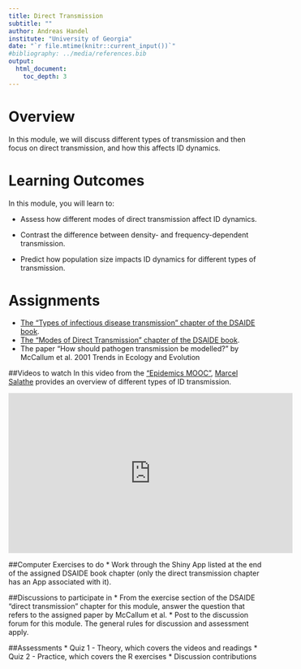 ```yaml
---
title: Direct Transmission 
subtitle: ""
author: Andreas Handel
institute: "University of Georgia"
date: "`r file.mtime(knitr::current_input())`"
#bibliography: ../media/references.bib
output: 
  html_document:
    toc_depth: 3
---
```



# Overview
In this module, we will discuss different types of transmission and then focus on direct transmission, and how this affects ID dynamics. 


# Learning Outcomes

In this module, you will learn to:

* Assess how different modes of direct transmission affect ID dynamics.

* Contrast the difference between density- and frequency-dependent transmission.

* Predict how population size impacts ID dynamics for different types of transmission. 



# Assignments

* [The "Types of infectious disease transmission" chapter of the DSAIDE book](https://ahgroup.github.io/DSAIDEbook/types-of-infectious-disease-transmission.html). 
* [The "Modes of Direct Transmission" chapter of the DSAIDE book](https://ahgroup.github.io/DSAIDEbook/modes-of-direct-transmission.html). 
* The paper "How should pathogen transmission be modelled?" by McCallum et al. 2001 Trends in Ecology and Evolution 

##Videos to watch
In this video from the ["Epidemics MOOC"](https://www.coursera.org/learn/epidemics), [Marcel Salathe](http://www.digitalepidemiologylab.org/) provides an overview of different types of ID transmission.

<p>
<iframe width="560" height="315" src="https://www.youtube.com/embed/Pxowv0Lr6tY" frameborder="0" allowfullscreen></iframe>
</p>



##Computer Exercises to do
* Work through the Shiny App listed at the end of the assigned DSAIDE book chapter (only the direct transmission chapter has an App associated with it).  

##Discussions to participate in
* From the exercise section of the DSAIDE "direct transmission" chapter for this module, answer the question that refers to the assigned paper by McCallum et al.
* Post to the discussion forum for this module. The general rules for discussion and assessment apply.


##Assessments
* Quiz 1 - Theory, which covers the videos and readings
* Quiz 2 - Practice, which covers the R exercises
* Discussion contributions  


